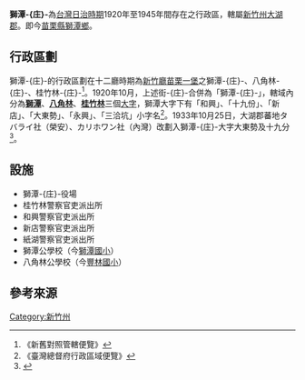 {{japanese|獅潭庄|したんしょう|Shitanshō}}
'''獅潭-{庄}-'''為[[台灣日治時期|台灣日治時期]]1920年至1945年間存在之行政區，轄屬[[新竹州|新竹州]][[大湖郡|大湖郡]]。即今[[苗栗縣|苗栗縣]][[獅潭鄉|獅潭鄉]]。

== 行政區劃 ==
獅潭-{庄}-的行政區劃在十二廳時期為[[新竹廳|新竹廳]][[苗栗一堡|苗栗一堡]]之獅潭-{庄}-、八角林-{庄}-、桂竹林-{庄}-<ref>《新舊對照管轄便覽》</ref>。1920年10月，上述街-{庄}-合併為「獅潭-{庄}-」，轄域內分為'''[[獅潭_(大字)|獅潭]]'''、'''[[八角林|八角林]]'''、'''[[桂竹林|桂竹林]]'''三個[[大字_(行政區劃)|大字]]，獅潭大字下有「和興」、「十九份」、「新店」、「大東勢」、「永興」、「三洽坑」小字名<ref>《臺灣總督府行政區域便覽》</ref>。1933年10月25日，大湖郡蕃地タバライ社（榮安）、カリホワン社（內灣）改劃入獅潭-{庄}-大字大東勢及十九分<ref>{{cite news |author1=臺灣總督府 |title=府令第百二十七號 |work=臺灣總督府報 |date=1933-10-25}}</ref>。

== 設施 ==
* 獅潭-{庄}-役場
* 桂竹林警察官吏派出所
* 和興警察官吏派出所
* 新店警察官吏派出所
* 紙湖警察官吏派出所
* 獅潭公學校（今[[苗栗縣獅潭鄉獅潭國民小學|獅潭國小]]）
* 八角林公學校（今[[苗栗縣獅潭鄉豐林國民小學|豐林國小]]）

== 參考來源 ==
{{reflist}}
{{大湖郡}}
{{新竹州}}
[[Category:新竹州|Category:新竹州]]